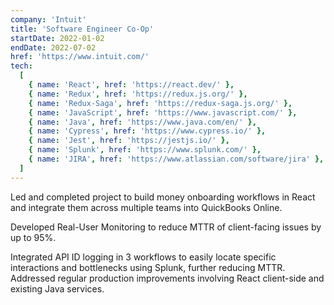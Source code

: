 ```yaml
---
company: 'Intuit'
title: 'Software Engineer Co-Op'
startDate: 2022-01-02
endDate: 2022-07-02
href: 'https://www.intuit.com/'
tech:
  [
    { name: 'React', href: 'https://react.dev/' },
    { name: 'Redux', href: 'https://redux.js.org/' },
    { name: 'Redux-Saga', href: 'https://redux-saga.js.org/' },
    { name: 'JavaScript', href: 'https://www.javascript.com/' },
    { name: 'Java', href: 'https://www.java.com/en/' },
    { name: 'Cypress', href: 'https://www.cypress.io/' },
    { name: 'Jest', href: 'https://jestjs.io/' },
    { name: 'Splunk', href: 'https://www.splunk.com/' },
    { name: 'JIRA', href: 'https://www.atlassian.com/software/jira' },
  ]
---
```



<ExperienceBullet>
  Led and completed project to build money onboarding workflows in React and integrate them across multiple teams into
  QuickBooks Online.
</ExperienceBullet>

<ExperienceBullet>Developed Real-User Monitoring to reduce MTTR of client-facing issues by up to 95%.</ExperienceBullet>

<ExperienceBullet>
  Integrated API ID logging in 3 workflows to easily locate specific interactions and bottlenecks using Splunk, further
  reducing MTTR.
</ExperienceBullet>

<ExperienceBullet>
  Addressed regular production improvements involving React client-side and existing Java services.
</ExperienceBullet>

